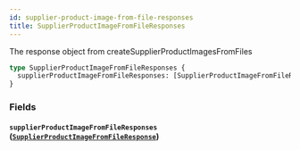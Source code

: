 ```yaml
---
id: supplier-product-image-from-file-responses
title: SupplierProductImageFromFileResponses
---
```



The response object from createSupplierProductImagesFromFiles


```graphql
type SupplierProductImageFromFileResponses {
  supplierProductImageFromFileResponses: [SupplierProductImageFromFileResponse]
}
```


### Fields

#### `supplierProductImageFromFileResponses` ([`SupplierProductImageFromFileResponse`](/developers/supplier-apis/supply-api/graphql/reference/objects/supplier-product-image-from-file-response))






